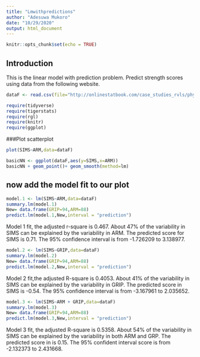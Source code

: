 ```yaml
---
title: "Lmwithpredictions"
author: "Adesuwa Mukoro"
date: "10/29/2020"
output: html_document
---
```


```r
knitr::opts_chunk$set(echo = TRUE)
```

## Introduction
This is the linear model with prediction problem.
Predict strength scores using data from the following website. 


```r
dataF <- read.csv(file="http://onlinestatbook.com/case_studies_rvls/physical_strength/data.txt",sep="",header=TRUE)
```
```r
require(tidyverse)
require(tigerstats)
require(rgl)
require(knitr)
require(ggplot)
```

###Plot scatterplot

```r
plot(SIMS~ARM,data=dataF)
```

```r
basicNN <- ggplot(dataF,aes(y=SIMS,x=ARM))
basicNN + geom_point()+ geom_smooth(method=lm)
```

## now add the model fit to our plot

```r
model.1 <- lm(SIMS~ARM,data=dataF)
summary.lm(model.1)
New= data.frame(GRIP=94,ARM=88)
predict.lm(model.1,New,interval = "prediction")
```
Model 1 fit, the adjusted r-square is 0.467. About 47% of the variability in SIMS can be explained by the variability in ARM. The predicted score for SIMS is 0.71. The 95% confidence interval is from -1.726209 to 3.138977.


```r
model.2 <- lm(SIMS~GRIP,data=dataF)
summary.lm(model.2)
New= data.frame(GRIP=94,ARM=88)
predict.lm(model.2,New,interval = "prediction")
```

Model 2 fit,the adjusted R-square is 0.4053. About 41% of the variability in SIMS can be explained by the variability in GRIP. The predicted score in SIMS is -0.54. The 95% confidence interval is  from -3.167961 to 2.035652.

```r
model.3 <- lm(SIMS~ARM + GRIP,data=dataF)
summary.lm(model.3)
New= data.frame(GRIP=94,ARM=88)
predict.lm(model.3,New,interval = "prediction")
```

Model 3 fit, the adjusted R-square is 0.5358. About 54% of the variability in SIMS can be explained by the variability in both ARM and GRP. The predicted score in  is 0.15. The 95% confident interval score is from -2.132373 to 2.431668.



